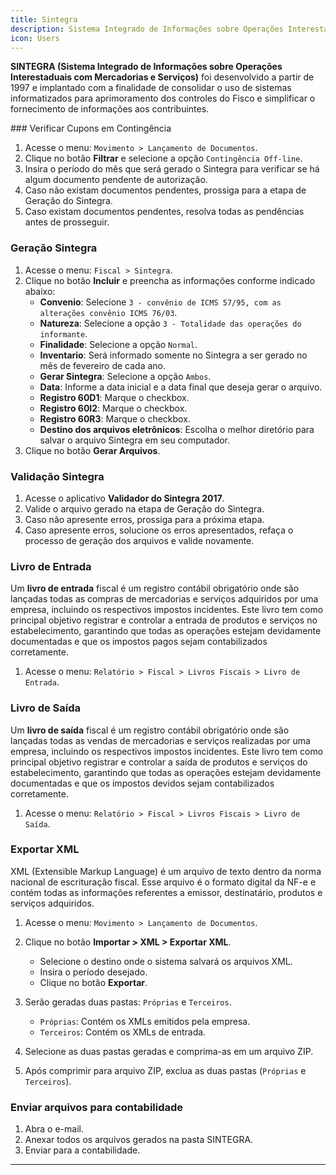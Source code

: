 ```yaml
---
title: Sintegra
description: Sistema Integrado de Informações sobre Operações Interestaduais com Mercadorias e Serviços
icon: Users
---
```



**SINTEGRA (Sistema Integrado de Informações sobre Operações Interestaduais com Mercadorias e Serviços)** foi desenvolvido a partir de 1997 e implantado com a finalidade de consolidar o uso de sistemas informatizados para aprimoramento dos controles do Fisco e simplificar o fornecimento de informações aos contribuintes.


<div className='fd-steps [&_h3]:fd-step'>
### Verificar Cupons em Contingência

1. Acesse o menu: `Movimento > Lançamento de Documentos`.
2. Clique no botão **Filtrar** e selecione a opção `Contingência Off-line`.
3. Insira o período do mês que será gerado o Sintegra para verificar se há algum documento pendente de autorização.
4. Caso não existam documentos pendentes, prossiga para a etapa de Geração do Sintegra.
5. Caso existam documentos pendentes, resolva todas as pendências antes de prosseguir.

### Geração Sintegra

1. Acesse o menu: `Fiscal > Sintegra`.
2. Clique no botão **Incluir** e preencha as informações conforme indicado abaixo:
   - **Convenio**: Selecione `3 - convênio de ICMS 57/95, com as alterações convênio ICMS 76/03`.
   - **Natureza**: Selecione a opção `3 - Totalidade das operações do informante`.
   - **Finalidade**: Selecione a opção `Normal`.
   - **Inventario**: Será informado somente no Sintegra a ser gerado no mês de fevereiro de cada ano.
   - **Gerar Sintegra**: Selecione a opção `Ambos`.
   - **Data**: Informe a data inicial e a data final que deseja gerar o arquivo.
   - **Registro 60D1**: Marque o checkbox.
   - **Registro 60I2**: Marque o checkbox.
   - **Registro 60R3**: Marque o checkbox.
   - **Destino dos arquivos eletrônicos**: Escolha o melhor diretório para salvar o arquivo Sintegra em seu computador.
3. Clique no botão **Gerar Arquivos**.

### Validação Sintegra

1. Acesse o aplicativo **Validador do Sintegra 2017**.
2. Valide o arquivo gerado na etapa de Geração do Sintegra.
3. Caso não apresente erros, prossiga para a próxima etapa.
4. Caso apresente erros, solucione os erros apresentados, refaça o processo de geração dos arquivos e valide novamente.

### Livro de Entrada

Um **livro de entrada** fiscal é um registro contábil obrigatório onde são lançadas todas as compras de mercadorias e serviços adquiridos por uma empresa, incluindo os respectivos impostos incidentes. Este livro tem como principal objetivo registrar e controlar a entrada de produtos e serviços no estabelecimento, garantindo que todas as operações estejam devidamente documentadas e que os impostos pagos sejam contabilizados corretamente.

1. Acesse o menu: `Relatório > Fiscal > Livros Fiscais > Livro de Entrada`.

### Livro de Saída

Um **livro de saída** fiscal é um registro contábil obrigatório onde são lançadas todas as vendas de mercadorias e serviços realizadas por uma empresa, incluindo os respectivos impostos incidentes. Este livro tem como principal objetivo registrar e controlar a saída de produtos e serviços do estabelecimento, garantindo que todas as operações estejam devidamente documentadas e que os impostos devidos sejam contabilizados corretamente.

1. Acesse o menu: `Relatório > Fiscal > Livros Fiscais > Livro de Saída`.

### Exportar XML

XML (Extensible Markup Language) é um arquivo de texto dentro da norma nacional de escrituração fiscal. Esse arquivo é o formato digital da NF-e e contém todas as informações referentes a emissor, destinatário, produtos e serviços adquiridos.

1. Acesse o menu: `Movimento > Lançamento de Documentos`.
2. Clique no botão **Importar > XML > Exportar XML**.
   - Selecione o destino onde o sistema salvará os arquivos XML.
   - Insira o período desejado.
   - Clique no botão **Exportar**.

3. Serão geradas duas pastas: `Próprias` e `Terceiros`.
   - `Próprias`: Contém os XMLs emitidos pela empresa.
   - `Terceiros`: Contém os XMLs de entrada.

4. Selecione as duas pastas geradas e comprima-as em um arquivo ZIP.
5. Após comprimir para arquivo ZIP, exclua as duas pastas (`Próprias` e `Terceiros`).

### Enviar arquivos para contabilidade

1. Abra o e-mail.
2. Anexar todos os arquivos gerados na pasta SINTEGRA.
3. Enviar para a contabilidade.

</div>


---

<SuporteSection modulo="Geração de Sintegra" />


